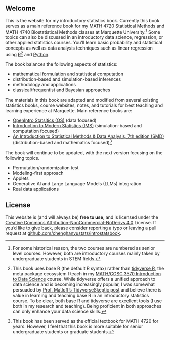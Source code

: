 ## Welcome {.unnumbered}

This is the website for my introductory statistics book. Currently this book serves as a main reference book for my MATH 4720 Statistical Methods and MATH 4740 Biostatistical Methods classes at Marquette University.[^index-1] Some topics can also be discussed in an introductory data science, regression, or other applied statistics courses. You'll learn basic probability and statistical concepts as well as data analysis techniques such as linear regression using [R](https://www.r-project.org/)[^index-2] and [Python](https://www.python.org/). 


The book balances the following aspects of statistics:

-   mathematical formulation and statistical computation
-   distribution-based and simulation-based inferences
-   methodology and applications
-   classical/frequentist and Bayesian approaches

The materials in this book are adapted and modified from several existing statistics books, course websites, notes, and tutorials for best teaching and learning experience at Marquette. Main reference books are:

- [OpenIntro Statsitics (OS)](https://www.openintro.org/book/os/) (data focused)
- [Introduction to Modern Statistics (IMS)](https://openintro-ims.netlify.app/) (simulation-based and computation focused)
- [An Introduction to Statistical Methods & Data Analysis, 7th edition (SMD)](https://www.filepicker.io/api/file/GdeoWEcATWi1pXV1DlPe) (distribution-based and mathematics focused)[^index-3]

The book will continue to be updated, with the next version focusing on the following topics.

- Permutation/randomization test
- Modeling-first approach
- Applets
- Generative AI and Large Language Models (LLMs) integration
- Real data applications

[^index-1]: For some historical reason, the two courses are numbered as senior level courses. However, both are introductory courses mainly taken by undergraduate students in STEM fields.

[^index-2]: This book uses base R (the default R syntax) rather than [tidyverse R](https://www.tidyverse.org/), the meta package ecosystem I teach in my [MATH/COSC 3570 Introduction to Data Science](https://math3570-s24.github.io/website/) course. While tidyverse offers a unified approach to data science and is becoming increasingly popular, I was somewhat persuaded by [Prof. Matloff's TidyverseSkeptic post ](https://github.com/matloff/TidyverseSkeptic) and believe there is value in learning and teaching base R in an introductory statistics course. To be clear, both base R and tidyverse are excellent tools (I use both in my research and teaching). Being proficient in both approaches can only enhance your data science skills.


<!-- [^index-3]: The book includes Python code because it is the most popular programming language at the moment.  -->


[^index-3]: This book has been served as the official textbook for MATH 4720 for years. However, I feel that this book is more suitable for senior undergraduate students or graduate students.



## License

This website is (and will always be) **free to use**, and is licensed under the [Creative Commons Attribution-NonCommercial-NoDerivs 4.0](https://creativecommons.org/licenses/by-nc-nd/4.0/) License. If you'd like to give back, please consider reporting a typo or leaving a pull request at [github.com/chenghanyustats/introstatsbook](https://github.com/chenghanyustats/introstatsbook).

